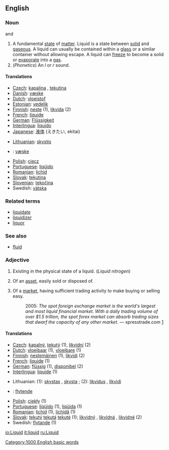 ==English==

===Noun===
{{en-noun-reg}}  {{countable}} and {{uncountable}}

#A fundamental [[state]] of [[matter]].  Liquid is a state between [[solid]] and [[gaseous]].  A liquid can usually be contained within a [[glass]] or a similar container without allowing escape.  A liquid can [[freeze]] to become a solid or [[evaporate]] into a [[gas]].
#(''Phonetics'') An ''l'' or ''r'' sound.

====Translations====
{{top}}
*[[Czech]]: [[kapalina]] {{f}}, [[tekutina]] {{f}}
*[[Danish]]: [[væske]] {{c}}
*[[Dutch]]: [[vloeistof]] {{f}}
*[[Estonian]]: [[vedelik]]
*[[Finnish]]: [[neste]] (1), [[likvida]] (2)
*[[French]]: [[liquide]] {{m}}
*[[German]]: [[Flüssigkeit]] {{f}}
*[[Interlingua]]: [[liquido]]
*[[Japanese]]: [[液体]] (えきたい, ekitai)
{{mid}}
*[[Lithuanian]]: [[skystis]] {{m}}
*{{no}}: [[væske]] {{f}}
*[[Polish]]: [[ciecz]] {{f}}
*[[Portuguese]]: [[líqüido]] {{m}}
*[[Romanian]]: [[lichid]] {{n}}
*[[Slovak]]: [[tekutina]] {{f}}
*[[Slovenian]]: [[tekočina]] {{f}}
*Swedish: [[vätska]]
{{bottom}}

===Related terms===
*[[liquidate]]
*[[liquidizer]]
*[[liquor]]

===See also===
*[[fluid]]

===Adjective===
{{en-adj-more-most}}

#Existing in the physical state of a liquid.  (''Liquid nitrogen'')
# {{finance}} Of an [[asset]], easily sold or disposed of.
# {{finance}} Of a [[market]], having sufficient trading activity to make buying or selling easy.
#: 2005: ''The spot foreign exchange market is the world's largest and most liquid financial market. With a daily trading volume of over $1.5 trillion, the spot forex market can absorb trading sizes that dwarf the capacity of any other market.'' &mdash; xpresstrade.com [http://www.xpresstrade.com/24hour_liquidity.html]
====Translations====
{{top}}
*[[Czech]]: [[kapalný]], [[tekutý]] (1), [[likvidní]] (2)
*[[Dutch]]: [[vloeibaar]] (1), [[vloeibare]] (1)
*[[Finnish]]: [[nestemäinen]] (1), [[likvidi]] (2)
*[[French]]: [[liquide]] {{m}} {{f}} (1)
*[[German]]: [[flüssig]] (1), [[disponibel]] (2)
*[[Interlingua]]: [[liquide]] (1)
{{mid}}
*Lithuanian: (1): [[skystas]] {{m}}, [[skysta]] {{f}}; (2): [[likvidus]] {{m}}, [[likvidi]] {{f}}
* {{no}} : [[flytende]]
*[[Polish]]: [[ciekły]] {{m}} (1)
*[[Portuguese]]: [[líqüido]] {{m}} (1), [[líqüida]] {{f}} (1)
*[[Romanian]]: [[lichid]] {{m}} (1), [[lichidă]] {{f}} (1)
*[[Slovak]]: [[tekutý]] {{m}} [[tekutá]] {{f}} [[tekuté]] {{n}} (1); [[likvidný]] {{m}}, [[likvidná]] {{f}}, [[likvidné]] {{n}} (2)
*Swedish: [[flytande]] (1)
{{bottom}}

[[Category:1000 English basic words]]

[[io:Liquid]]
[[it:liquid]]
[[ru:Liquid]]